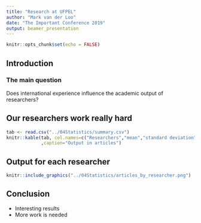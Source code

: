 ```yaml
---
title: "Research at UFPEL"
author: "Mark van der Loo"
date: "The Important Conference 2019"
output: beamer_presentation
---
```


```r
knitr::opts_chunk$set(echo = FALSE)
```


## Introduction

### The main question

Does international experience influence the academic output of researchers?


## Our researchers work really hard

```r
tab <- read.csv("../04Statistics/summary.csv")
knitr::kable(tab, col.names=c("Researchers","mean","standard deviation")
             ,caption="Output in articles")
```

## Output for each researcher


```r
knitr::include_graphics("../04Statistics/articles_by_researcher.png")
```

## Conclusion

- Interesting results
- More work is needed
